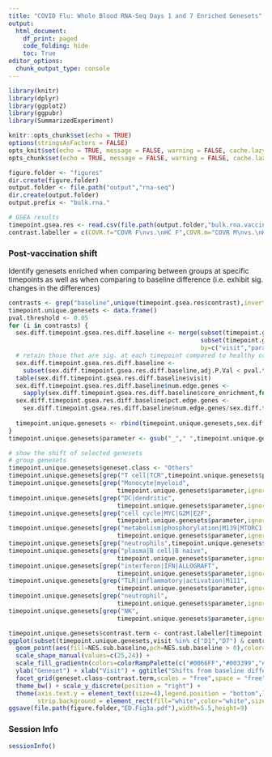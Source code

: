 ```yaml
---
title: "COVID Flu: Whole Blood RNA-Seq Days 1 and 7 Enriched Genesets"
output:
  html_document:
    df_print: paged
    code_folding: hide
    toc: True
editor_options:
  chunk_output_type: console
---
```


```r
library(knitr)
library(dplyr)
library(ggplot2)
library(ggpubr)
library(SummarizedExperiment)

knitr::opts_chunk$set(echo = TRUE)
options(stringsAsFactors = FALSE)
opts_knit$set(echo = TRUE, message = FALSE, warning = FALSE, cache.lazy = FALSE, out.width=900)
opts_chunk$set(echo = TRUE, message = FALSE, warning = FALSE, cache.lazy = FALSE, out.width=900)

figure.folder <- "figures"
dir.create(figure.folder)
output.folder <- file.path("output","rna-seq")
dir.create(output.folder)
output.prefix <- "bulk.rna."

# GSEA results
timepoint.gsea.res <- read.csv(file.path(output.folder,"bulk.rna.vaccine.response.gsea.wo.TSD.genes.under65.csv"))
contrast.labeller = c(COVR.f="COVR F\nvs.\nHC F",COVR.m="COVR M\nvs.\nHC M",COVR.v.HC="COVR\nv.\nHC",sex.diff="Sex\nDifference")
```

### Post-vaccination shift 
Identify genesets enriched when comparing between groups at specific timepoints as well as 
when comparing to baseline difference (i.e. exhibit sig. changes in the differences)
```r
contrasts <- grep("baseline",unique(timepoint.gsea.res$contrast),invert = T,value = T)
timepoint.unique.genesets <- data.frame()
pval.threshold <- 0.05
for (i in contrasts) {
  sex.diff.timepoint.gsea.res.diff.baseline <- merge(subset(timepoint.gsea.res,contrast == i),
                                                     subset(timepoint.gsea.res,contrast == paste0(i,".sub.baseline")),
                                                     by=c("visit","parameter","ont"),suf=c("",".sub.baseline"))
  # retain those that are sig. at each timepoint compared to healthy counterpart and also sig. diff from baseline
  sex.diff.timepoint.gsea.res.diff.baseline <- 
    subset(sex.diff.timepoint.gsea.res.diff.baseline,adj.P.Val < pval.threshold & adj.P.Val.sub.baseline <= pval.threshold)
  table(sex.diff.timepoint.gsea.res.diff.baseline$visit)
  sex.diff.timepoint.gsea.res.diff.baseline$num.edge.genes <- 
    sapply(sex.diff.timepoint.gsea.res.diff.baseline$core_enrichment,function(x){length(unlist(strsplit(x,"/")))})
  sex.diff.timepoint.gsea.res.diff.baseline$pct.edge.genes <-
    sex.diff.timepoint.gsea.res.diff.baseline$num.edge.genes/sex.diff.timepoint.gsea.res.diff.baseline$setSize
  
  timepoint.unique.genesets <- rbind(timepoint.unique.genesets,sex.diff.timepoint.gsea.res.diff.baseline)
}
timepoint.unique.genesets$parameter <- gsub("_"," ",timepoint.unique.genesets$parameter)

# show the shift of selected genesets
# group genesets
timepoint.unique.genesets$geneset.class <- "Others"
timepoint.unique.genesets[grep("T cell|TCR",timepoint.unique.genesets$parameter),]$geneset.class <- " T Cells"
timepoint.unique.genesets[grep("Monocyte|myeloid",
                              timepoint.unique.genesets$parameter,ignore.case = T),]$geneset.class <- " Monocytes"
timepoint.unique.genesets[grep("DC|dendritic",
                              timepoint.unique.genesets$parameter,ignore.case = T),]$geneset.class <- " Innate\nImmune\nActivation"
timepoint.unique.genesets[grep("cell cycle|MYC|G2M|E2F",
                              timepoint.unique.genesets$parameter,ignore.case = T),]$geneset.class <- " Cell Cycle"
timepoint.unique.genesets[grep("metabolism|phosphorylation|M139|MTORC1|Adipogenesis|GLYCOLYSIS",
                              timepoint.unique.genesets$parameter,ignore.case = T),]$geneset.class <- " Metabolic\nProcesses"
timepoint.unique.genesets[grep("neutrophils",timepoint.unique.genesets$parameter,ignore.case = T),]$geneset.class <- " Neutrophils"
timepoint.unique.genesets[grep("plasma|B cell|B naive",
                              timepoint.unique.genesets$parameter,ignore.case = T),]$geneset.class <- " B Cells"
timepoint.unique.genesets[grep("interferon|IFN|ALLOGRAFT",
                              timepoint.unique.genesets$parameter,ignore.case = T),]$geneset.class <- " IFN Signaling"
timepoint.unique.genesets[grep("TLR|inflammatory|activation|M111",
                              timepoint.unique.genesets$parameter,ignore.case = T),]$geneset.class <- " Innate\nImmune\nActivation"
timepoint.unique.genesets[grep("neutrophil",
                              timepoint.unique.genesets$parameter,ignore.case = T),]$geneset.class <- " Neutrophils"
timepoint.unique.genesets[grep("NK",
                              timepoint.unique.genesets$parameter,ignore.case = T),]$geneset.class <- " NK Cells"

timepoint.unique.genesets$contrast.term <- contrast.labeller[timepoint.unique.genesets$contrast]
ggplot(subset(timepoint.unique.genesets,visit %in% c("D1","D7") & contrast != "COVR.v.HC" & num.edge.genes > 10),aes(visit,parameter)) + 
  geom_point(aes(fill=NES.sub.baseline,pch=NES.sub.baseline > 0),color="black",size=4) + 
  scale_shape_manual(values=c(25,24)) +
  scale_fill_gradientn(colors=colorRampPalette(c("#0066FF","#003399","#000066","black","yellow4","yellow"))(100),limits=c(-3.5,3.5)) + 
  ylab("Geneset") + xlab("Visit") + ggtitle("Shifts from baseline differences in whole blood") +
  facet_grid(geneset.class~contrast.term,scales = "free",space = "free",switch="y") + 
  theme_bw() + scale_y_discrete(position = "right") +
  theme(axis.text.y = element_text(size=4),legend.position = "bottom",legend.box = "vertical",
        strip.background = element_rect(fill="white",color="white",size=6),strip.text.y.left = element_text(angle=0,hjust = 1,size=8))
ggsave(file.path(figure.folder,"ED.Fig3a.pdf"),width=5.5,height=9)

```

### Session Info
```r
sessionInfo()
```